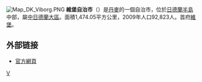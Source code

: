 {{unreferenced|time=2009-12-18T09:59:16+00:00}}
[[File:Map_DK_Viborg.PNG|right]]
'''維堡自治市'''（{{lang-da|Viborg Kommune}}）是[[丹麥|丹麥]]的一個自治市，位於[[日德蘭半島|日德蘭半島]]中部，屬[[中日德蘭大區|中日德蘭大區]]。面積1,474.05平方公里，2009年人口92,823人。首府[[維堡_(丹麥)|維堡]]。

==外部链接==
* [http://www.viborg.dk/ 官方網頁] {{Wayback|url=http://www.viborg.dk/ |date=20090911151622 }}
{{丹麥自治市}}
[[Category:丹麥市鎮|V]]